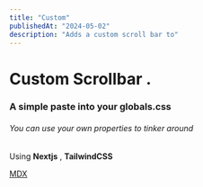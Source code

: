 ```yaml
---
title: "Custom"
publishedAt: "2024-05-02"
description: "Adds a custom scroll bar to"
---
```


# Custom Scrollbar .

### A simple paste into your globals.css

###### You can use your own properties to tinker around

 Using **Nextjs** , **TailwindCSS**

 [MDX](https://mdxjs.com)



